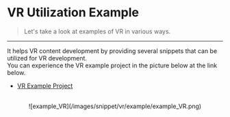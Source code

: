 
# VR Utilization Example

> Let's take a look at examples of VR in various ways.

---

It helps VR content development by providing several snippets that can be utilized for VR development.  <br />
You can experience the VR example project in the picture below at the link below.
- [VR Example Project](https://redbrick.land/detail-play?pid=37f0ae87-4c49-46fb-8972-f5243ab3f733)


<br/>
<center>![example_VR](/images/snippet/vr/example/example_VR.png) </center>
<br/>

<Cards>
    <Cards.Card title='Puzzle pressed in the right order' href='/kr/snippet/vr/example/Touch-puzzle-in-order'/>
    <Cards.Card title='Puzzle Matched the same picture' href='/kr/snippet/vr/example/match-same-img'/>
     <Cards.Card title='Puzzle of matching the right shapes' href='/kr/snippet/vr/example/shapes-puzzle'/>
    <Cards.Card title='UI that follows the camera' href='/kr/snippet/vr/example/follow-ui'/>
    <Cards.Card title='Play video using Trigger Box' href='/kr/snippet/vr/example/trigger-box'/>
</Cards>
